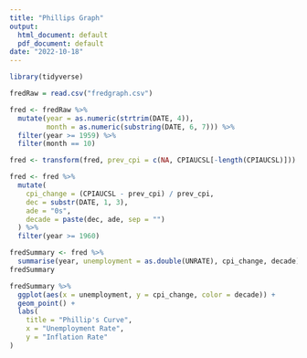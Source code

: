 ```yaml
---
title: "Phillips Graph"
output:
  html_document: default
  pdf_document: default
date: "2022-10-18"
---
```


```r
library(tidyverse)
```

```r
fredRaw = read.csv("fredgraph.csv")
```

```r
fred <- fredRaw %>%
  mutate(year = as.numeric(strtrim(DATE, 4)),
         month = as.numeric(substring(DATE, 6, 7))) %>%
  filter(year >= 1959) %>%
  filter(month == 10)

fred <- transform(fred, prev_cpi = c(NA, CPIAUCSL[-length(CPIAUCSL)]))

fred <- fred %>%
  mutate(
    cpi_change = (CPIAUCSL - prev_cpi) / prev_cpi,
    dec = substr(DATE, 1, 3),
    ade = "0s",
    decade = paste(dec, ade, sep = "")
  ) %>%
  filter(year >= 1960)

fredSummary <- fred %>%
  summarise(year, unemployment = as.double(UNRATE), cpi_change, decade)
fredSummary
```

```r
fredSummary %>%
  ggplot(aes(x = unemployment, y = cpi_change, color = decade)) +
  geom_point() +
  labs(
    title = "Phillip's Curve",
    x = "Unemployment Rate",
    y = "Inflation Rate"
)
```



